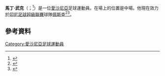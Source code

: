 '''馬丁·武克'''（{{lang-et|Martin Vunk}}；{{bd|1984年|8月21日}}<ref name="date of birth">{{cite web|url=http://www.fcflora.ee/index.php?main_id=11&id=22?|title=FC Flora esindusmeeskond |publisher=FC Flora http://www.fcflora.ee|accessdate=24 November 2009}}</ref>）是一位[[愛沙尼亞|愛沙尼亞]]足球運動員。在場上的位置是中場。他現在效力於[[印尼足球超級聯賽|印尼足球超級聯賽]]球隊[[佩斯查|佩斯查]]<ref>{{cite web|title=Persija Jakarta Resmi Dapatkan Martin Vunk Dan Yevgeni Kabayev|url=http://www.goal.com/id-ID/news/1391/indonesia-super-league/2014/12/09/6904772/persija-resmi-dapatkan-vunk-dan-kabayev?ICID=TP_HN_1|accessdate=9 December 2014|language=id|archive-date=2016-03-05|archive-url=https://web.archive.org/web/20160305144923/http://www.goal.com/id-ID/news/1391/indonesia-super-league/2014/12/09/6904772/persija-resmi-dapatkan-vunk-dan-kabayev?ICID=TP_HN_1|dead-url=no}}</ref><ref>{{cite web|title=Vunk jõudis Indoneesiast Eestisse: vabastasin end ise lepingust|url=http://sport.postimees.ee/3206907/vunk-joudis-indoneesiast-eestisse-vabastasin-end-ise-lepingust|accessdate=29 May 2015|language=et}}</ref>。
==參考資料==
{{Reflist}}

{{DEFAULTSORT: Vunk, Martin}}
[[Category:愛沙尼亞足球運動員|Category:愛沙尼亞足球運動員]]